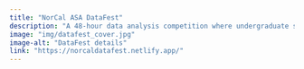 ```yaml
---
title: "NorCal ASA DataFest"
description: "A 48-hour data analysis competition where undergraduate students from various majors work in teams on large, real-world data. The data is revealed at the event's start on Friday evening, and teams present their findings to a panel of judges on Sunday afternoon. No prior programming experience is required!"
image: "img/datafest_cover.jpg"
image-alt: "DataFest details"
link: "https://norcaldatafest.netlify.app/"
---
```

